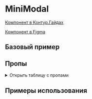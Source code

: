 
<Meta of={MiniModalStories} />

# MiniModal

[Компонент в Контур.Гайдах](https://guides.kontur.ru/components/popup-elements/modal/#Mini-modalka)

[Компонент в Figma](https://www.figma.com/design/87ScqxPzJpF9DcVBNYWOjM/%E2%9A%A1-Kontur-UI?node-id=21689-33399&t=agVpD90pHKOeCgsR-4)

<Description />

## Базовый пример

<Primary />

## Пропы

<details>
  <summary>Открыть таблицу с пропами</summary>
  <ArgTypes />
</details>

## Примеры использования

<Stories title="" includePrimary={false} />
